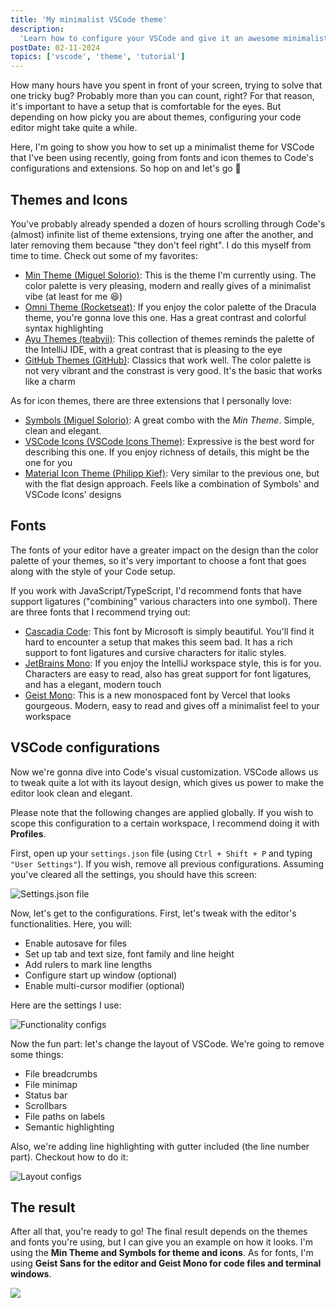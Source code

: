 ```yaml
---
title: 'My minimalist VSCode theme'
description:
  'Learn how to configure your VSCode and give it an awesome minimalist design'
postDate: 02-11-2024
topics: ['vscode', 'theme', 'tutorial']
---
```


How many hours have you spent in front of your screen, trying to solve that one
tricky bug? Probably more than you can count, right? For that reason, it's
important to have a setup that is comfortable for the eyes. But depending on how
picky you are about themes, configuring your code editor might take quite a
while.

Here, I'm going to show you how to set up a minimalist theme for VSCode that
I've been using recently, going from fonts and icon themes to Code's
configurations and extensions. So hop on and let's go :rocket:

## Themes and Icons

You've probably already spended a dozen of hours scrolling through Code's
(almost) infinite list of theme extensions, trying one after the another, and
later removing them because "they don't feel right". I do this myself from time
to time. Check out some of my favorites:

- [Min Theme (Miguel Solorio)](https://marketplace.visualstudio.com/items?itemName=miguelsolorio.min-theme):
  This is the theme I'm currently using. The color palette is very pleasing,
  modern and really gives of a minimalist vibe (at least for me :laughing:)
- [Omni Theme (Rocketseat)](https://github.com/getomni/visual-studio-code): If
  you enjoy the color palette of the Dracula theme, you're gonna love this one.
  Has a great contrast and colorful syntax highlighting
- [Ayu Themes (teabyii)](https://vscodethemes.com/e/teabyii.ayu/ayu-dark): This
  collection of themes reminds the palette of the IntelliJ IDE, with a great
  contrast that is pleasing to the eye
- [GitHub Themes (GitHub)](https://marketplace.visualstudio.com/items?itemName=GitHub.github-vscode-theme):
  Classics that work well. The color palette is not very vibrant and the
  constrast is very good. It's the basic that works like a charm

As for icon themes, there are three extensions that I personally love:

- [Symbols (Miguel Solorio)](https://marketplace.visualstudio.com/items?itemName=miguelsolorio.symbols):
  A great combo with the _Min Theme_. Simple, clean and elegant.
- [VSCode Icons (VSCode Icons Theme)](https://marketplace.visualstudio.com/items?itemName=vscode-icons-team.vscode-icons):
  Expressive is the best word for describing this one. If you enjoy richness of
  details, this might be the one for you
- [Material Icon Theme (Philipp Kief)](https://marketplace.visualstudio.com/items?itemName=PKief.material-icon-theme):
  Very similar to the previous one, but with the flat design approach. Feels
  like a combination of Symbols' and VSCode Icons' designs

## Fonts

The fonts of your editor have a greater impact on the design than the color
palette of your themes, so it's very important to choose a font that goes along
with the style of your Code setup.

If you work with JavaScript/TypeScript, I'd recommend fonts that have support
ligatures ("combining" various characters into one symbol). There are three
fonts that I recommend trying out:

- [Cascadia Code](https://github.com/microsoft/cascadia-code): This font by
  Microsoft is simply beautiful. You'll find it hard to encounter a setup that
  makes this seem bad. It has a rich support to font ligatures and cursive
  characters for italic styles.
- [JetBrains Mono](https://www.jetbrains.com/pt-br/lp/mono/): If you enjoy the
  IntelliJ workspace style, this is for you. Characters are easy to read, also
  has great support for font ligatures, and has a elegant, modern touch
- [Geist Mono](https://vercel.com/font/mono): This is a new monospaced font by
  Vercel that looks gourgeous. Modern, easy to read and gives off a minimalist
  feel to your workspace

## VSCode configurations

Now we're gonna dive into Code's visual customization. VSCode allows us to tweak
quite a lot with its layout design, which gives us power to make the editor look
clean and elegant.

Please note that the following changes are applied globally. If you wish to
scope this configuration to a certain workspace, I recommend doing it with
**Profiles**.

First, open up your `settings.json` file (using `Ctrl + Shift + P` and typing
`"User Settings"`). If you wish, remove all previous configurations. Assuming
you've cleared all the settings, you should have this screen:

![Settings.json file](/images/posts/settings-start.png)

Now, let's get to the configurations. First, let's tweak with the editor's
functionalities. Here, you will:

- Enable autosave for files
- Set up tab and text size, font family and line height
- Add rulers to mark line lengths
- Configure start up window (optional)
- Enable multi-cursor modifier (optional)

Here are the settings I use:

![Functionality configs](/images/posts/settings-functionality.png)

Now the fun part: let's change the layout of VSCode. We're going to remove some
things:

- File breadcrumbs
- File minimap
- Status bar
- Scrollbars
- File paths on labels
- Semantic highlighting

Also, we're adding line highlighting with gutter included (the line number
part). Checkout how to do it:

![Layout configs](/images/posts/settings-layout.png)

## The result

After all that, you're ready to go! The final result depends on the themes and
fonts you're using, but I can give you an example on how it looks. I'm using the
**Min Theme and Symbols for theme and icons**. As for fonts, I'm using **Geist
Sans for the editor and Geist Mono for code files and terminal windows**.

![](/images/posts/settings-result.png)
